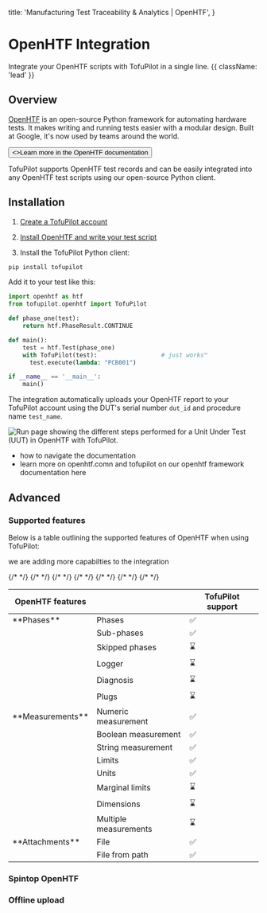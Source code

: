   title: 'Manufacturing Test Traceability & Analytics | OpenHTF',
}

# OpenHTF Integration

Integrate your OpenHTF scripts with TofuPilot in a single line. {{ className: 'lead' }}

## Overview

[OpenHTF](https://openhtf.com) is an open-source Python framework for automating hardware tests. It makes writing and running tests easier with a modular design. Built at Google, it's now used by teams around the world.

<Button variant="text" arrow="right" href="https://openhtf.com">
  <>Learn more in the OpenHTF documentation</>
</Button>

TofuPilot supports OpenHTF test records and can be easily integrated into any OpenHTF test scripts using our open-source Python client.

## Installation

1. [Create a TofuPilot account](https://docs.tofupilot.com/user-management#sign-up)

2. [Install OpenHTF and write your test script](https://openhtf.com/first-test)

3. Install the TofuPilot Python client:

```sh
pip install tofupilot
```

Add it to your test like this:

```python {{ title: 'main.py' }}
import openhtf as htf
from tofupilot.openhtf import TofuPilot

def phase_one(test):
    return htf.PhaseResult.CONTINUE

def main():
    test = htf.Test(phase_one)
    with TofuPilot(test):                  # just works™️
      test.execute(lambda: "PCB001")

if __name__ == '__main__':
    main()
```

The integration automatically uploads your OpenHTF report to your TofuPilot account using the DUT's serial number `dut_id` and procedure name `test_name`.

<Image
  src="/output-callbacks-page-run.png"
  alt="Run page showing the different steps performed for a Unit Under Test (UUT) in OpenHTF with TofuPilot."
/>

- how to navigate the documentation
- learn more on openhtf.comn and tofupilot on our openhtf framework documentation here

## Advanced

### Supported features

Below is a table outlining the supported features of OpenHTF when using TofuPilot:

we are adding more capabilties to the integration

<table>
  <thead>
    <tr>
      <th>OpenHTF features</th>
      <th></th>
      <th>TofuPilot support</th>
    </tr>
  </thead>
  <tbody>
    <tr>
      <td>**Phases**</td>
      <td>Phases</td>
      <td>✅</td>
    </tr>
    <tr>
      <td />
      <td>Sub-phases</td>
      <td>✅</td>
    </tr>
    {/* <tr>
      <td />
      <td>Skipped phases</td>
      <td>⌛</td>
    </tr> */}
    {/* <tr>
      <td />
      <td>Logger</td>
      <td>⌛</td>
    </tr> */}
    {/* <tr>
      <td />
      <td>Diagnosis</td>
      <td>⌛</td>
    </tr> */}
    {/* <tr>
      <td />
      <td>Plugs</td>
      <td>⌛</td>
    </tr> */}
    <tr>
      <td>**Measurements**</td>
      <td>Numeric measurement</td>
      <td>✅</td>
    </tr>
    <tr>
      <td />
      <td>Boolean measurement</td>
      <td>✅</td>
    </tr>
    <tr>
      <td />
      <td>String measurement</td>
      <td>✅</td>
    </tr>
    <tr>
      <td />
      <td>Limits</td>
      <td>✅</td>
    </tr>
    <tr>
      <td />
      <td>Units</td>
      <td>✅</td>
    </tr>
    {/* <tr>
      <td />
      <td>Marginal limits</td>
      <td>⌛</td>
    </tr> */}
    {/* <tr>
      <td />
      <td>Dimensions</td>
      <td>⌛</td>
    </tr> */}
    {/* <tr>
      <td />
      <td>Multiple measurements</td>
      <td>⌛</td>
    </tr> */}
    <tr>
      <td>**Attachments**</td>
      <td>File</td>
      <td>✅</td>
    </tr>
    <tr>
      <td />
      <td>File from path</td>
      <td>✅</td>
    </tr>
  </tbody>
</table>

### Spintop OpenHTF

### Offline upload

